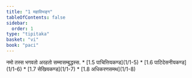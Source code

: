 ```yaml
---
title: "1 महाविभङ्ग"
tableOfContents: false
sidebar:
  order: 1
type: "tipitaka"
basket: "vi"
book: "paci"
---
```



<DynamicBreadcrumb />

<Paragraph number="1" type="center" book="paci">
नमो तस्स भगवतो अरहतो सम्मासम्बुद्धस्स.

</Paragraph>

<TableOfContents book="paci" section="1">
* [1.5 पाचित्तियकण्ड](1/1-5)
* [1.6 पाटिदेसनीयकण्ड](1/1-6)
* [1.7 सेखियकण्ड](1/1-7)
* [1.8 अधिकरणसमथ](1/1-8)
</TableOfContents>